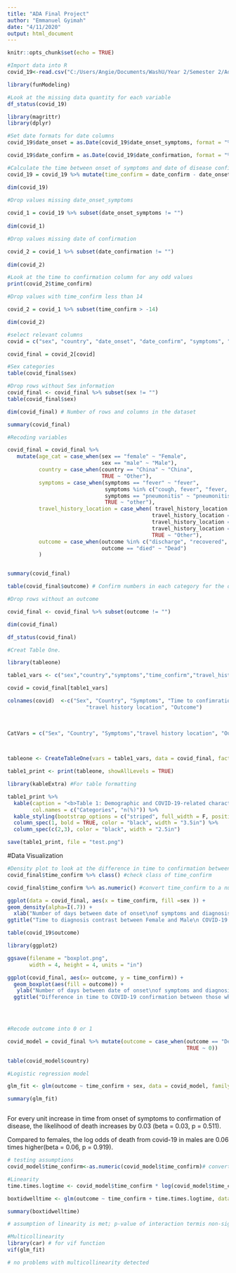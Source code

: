 ---
title: "ADA Final Project"
author: "Emmanuel Gyimah"
date: "4/11/2020"
output: html_document
---

```{r setup, include=FALSE}
knitr::opts_chunk$set(echo = TRUE)
```



```{r}
#Import data into R
covid_19<-read.csv("C:/Users/Angie/Documents/WashU/Year 2/Semester 2/Advanced Data Analysis/Final_Project/covid_19.csv")

```


```{r}

library(funModeling)

#Look at the missing data quantity for each variable
df_status(covid_19)

```


```{r}

library(magrittr)
library(dplyr)

#Set date formats for date columns
covid_19$date_onset = as.Date(covid_19$date_onset_symptoms, format = "%d/%m/%Y") 

covid_19$date_confirm = as.Date(covid_19$date_confirmation, format = "%d/%m/%Y")

#Calculate the time between onset of symptoms and date of disease confirmation/diagnosis 
covid_19 = covid_19 %>% mutate(time_confirm = date_confirm - date_onset)

dim(covid_19)

#Drop values missing date_onset_symptoms
 
covid_1 = covid_19 %>% subset(date_onset_symptoms != "")
 
dim(covid_1)

#Drop values missing date of confirmation

covid_2 = covid_1 %>% subset(date_confirmation != "")
 
dim(covid_2)

#Look at the time to confirmation column for any odd values
print(covid_2$time_confirm)

#Drop values with time_confirm less than 14

covid_2 = covid_1 %>% subset(time_confirm > -14)

dim(covid_2)

```

```{r}
#select relevant columns
covid = c("sex", "country", "date_onset", "date_confirm", "symptoms", "time_confirm", "travel_history_location", "chronic_disease", "outcome", "date_death_or_discharge")

covid_final = covid_2[covid]

#Sex categories
table(covid_final$sex)

#Drop rows without Sex information
covid_final <- covid_final %>% subset(sex != "")
table(covid_final$sex)

dim(covid_final) # Number of rows and columns in the dataset

summary(covid_final)

```


```{r}


#Recoding variables

covid_final = covid_final %>%
   mutate(age_cat = case_when(sex == "female" ~ "Female",
                              sex == "male" ~ "Male"),
          country = case_when(country == "China" ~ "China",
                              TRUE ~ "Other"),
          symptoms = case_when(symptoms == "fever" ~ "fever",
                               symptoms %in% c("cough, fever", "fever, cough") ~ "fever&cough" ,
                               symptoms == "pneumonitis" ~ "pneumonitis",
                               TRUE ~ "other"),
          travel_history_location = case_when( travel_history_location == "Wuhan" ~ "Wuhan",
                                              travel_history_location == "USA" ~ "USA",
                                              travel_history_location == "Spain" ~ "Spain",
                                              travel_history_location == "France" ~ "France",
                                              TRUE ~ "Other"),
          outcome = case_when(outcome %in% c("discharge", "recovered", "stable", "discharged") ~ "Not Dead",
                              outcome == "died" ~ "Dead")
          )


summary(covid_final)

table(covid_final$outcome) # Confirm numbers in each category for the outcome variable

```


```{r}
#Drop rows without an outcome

covid_final <- covid_final %>% subset(outcome != "")

dim(covid_final)

df_status(covid_final)

```


```{r}

#Creat Table One.

library(tableone)

table1_vars <- c("sex","country","symptoms","time_confirm","travel_history_location", "outcome")

covid = covid_final[table1_vars]

colnames(covid)  <-c("Sex", "Country", "Symptoms", "Time to confimration of disease",
                         "travel history location", "Outcome")
  
  
  
CatVars = c("Sex", "Country", "Symptoms","travel history location", "Outcome")



tableone <- CreateTableOne(vars = table1_vars, data = covid_final, factorVars = CatVars)

table1_print <- print(tableone, showAllLevels = TRUE)

```


```{r}

library(kableExtra) #For table formatting

table1_print %>%
  kable(caption = "<b>Table 1: Demographic and COVID-19-related characteristics of COVID-19 patients(January to April)",
        col.names = c("Categories", "n(%)")) %>%
  kable_styling(bootstrap_options = c("striped", full_width = F, position = "right"))  %>%
  column_spec(1, bold = TRUE, color = "black", width = "3.5in") %>%
  column_spec(c(2,3), color = "black", width = "2.5in") 

save(table1_print, file = "test.png")

```

#Data Visualization

```{r}
#Density plot to look at the difference in time to confirmation between males and females
covid_final$time_confirm %>% class() #check class of time_confirm

covid_final$time_confirm %>% as.numeric() #convert time_confirm to a numeric variable

ggplot(data = covid_final, aes(x = time_confirm, fill =sex )) +
geom_density(alpha=I(.7)) +
  xlab("Number of days between date of onset\nof symptoms and diagnosis confirmation") +
ggtitle("Time to diagnosis contrast between Female and Male\n COVID-19 patients")

```


```{r}

table(covid_19$outcome)

library(ggplot2)

ggsave(filename = "boxplot.png",
       width = 4, height = 4, units = "in")

ggplot(covid_final, aes(x= outcome, y = time_confirm)) +
  geom_boxplot(aes(fill = outcome)) +
   ylab("Number of days between date of onset\nof symptoms and diagnosis confirmation") +
  ggtitle("Difference in time to COVID-19 confirmation between those who\ndied and those who didn't die from COVID-19")


  
```


```{r}

#Recode outcome into 0 or 1

covid_model = covid_final %>% mutate(outcome = case_when(outcome == "Dead" ~ 1,
                                                         TRUE ~ 0))

table(covid_model$country)

```


```{r}
#Logistic regression model

glm_fit <- glm(outcome ~ time_confirm + sex, data = covid_model, family = "binomial")

summary(glm_fit)



```

For every unit increase in time from onset of symptoms to confirmation of disease, the likelihood of death increases by 0.03 (beta = 0.03, p = 0.511).

Compared to females, the log odds of death from covid-19 in males are 0.06 times higher(beta = 0.06, p = 0.919). 


```{r}
# testing assumptions
covid_model$time_confirm<-as.numeric(covid_model$time_confirm)# convert time from difftime format to numeric to allow for log calculation

#Linearity
time.times.logtime <- covid_model$time_confirm * log(covid_model$time_confirm) #interaction term for linearity

boxtidwelltime <- glm(outcome ~ time_confirm + time.times.logtime, data = covid_model)

summary(boxtidwelltime)

# assumption of linearity is met; p-value of interaction termis non-significant (p> 0.05)

#Multicollinearity
library(car) # for vif function
vif(glm_fit)

# no problems with multicollinearity detected


```








